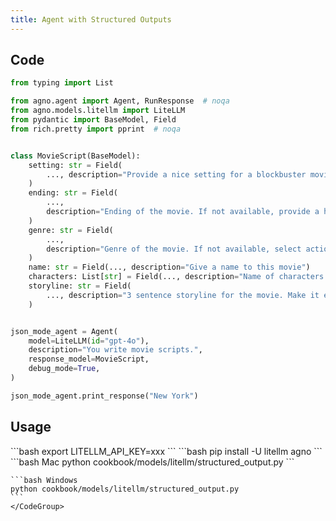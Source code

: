 ```yaml
---
title: Agent with Structured Outputs
---
```


## Code

```python cookbook/models/litellm/structured_output.py
from typing import List

from agno.agent import Agent, RunResponse  # noqa
from agno.models.litellm import LiteLLM
from pydantic import BaseModel, Field
from rich.pretty import pprint  # noqa


class MovieScript(BaseModel):
    setting: str = Field(
        ..., description="Provide a nice setting for a blockbuster movie."
    )
    ending: str = Field(
        ...,
        description="Ending of the movie. If not available, provide a happy ending.",
    )
    genre: str = Field(
        ...,
        description="Genre of the movie. If not available, select action, thriller or romantic comedy.",
    )
    name: str = Field(..., description="Give a name to this movie")
    characters: List[str] = Field(..., description="Name of characters for this movie.")
    storyline: str = Field(
        ..., description="3 sentence storyline for the movie. Make it exciting!"
    )


json_mode_agent = Agent(
    model=LiteLLM(id="gpt-4o"),
    description="You write movie scripts.",
    response_model=MovieScript,
    debug_mode=True,
)

json_mode_agent.print_response("New York")
```

## Usage

<Steps>
  <Snippet file="create-venv-step.mdx" />

  <Step title="Set your API key">
    ```bash
    export LITELLM_API_KEY=xxx
    ```
  </Step>

  <Step title="Install libraries">
    ```bash
    pip install -U litellm agno
    ```
  </Step>

  <Step title="Run Agent">
    <CodeGroup>
    ```bash Mac
    python cookbook/models/litellm/structured_output.py
    ```

    ```bash Windows
    python cookbook/models/litellm/structured_output.py
    ```
    </CodeGroup>
  </Step>
</Steps>